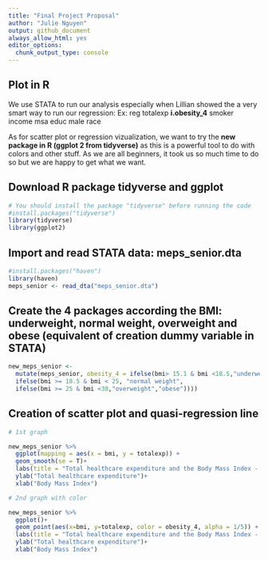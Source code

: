 ```yaml
---
title: "Final Project Proposal"
author: "Julie Nguyen"
output: github_document
always_allow_html: yes
editor_options: 
  chunk_output_type: console
---
```

## Plot in R

We use STATA to run our analysis especially when Lillian showed the a very smart way to run our regression:
Ex: reg totalexp **i.obesity_4** smoker income msa educ male race 

As for scatter plot or regression vizualization, we want to try the **new package in R (ggplot 2 from tidyverse)** as this is a powerful tool to do with colors and other stuff. As we are all beginners, it took us so much time to do so but we are happy to get what we want.

## Download R package tidyverse and ggplot

```r
# You should install the package "tidyverse" before running the code
#install.packages("tidyverse")
library(tidyverse)
library(ggplot2)

```
## Import and read STATA data: meps_senior.dta

```r
#install.packages("haven")
library(haven)
meps_senior <- read_dta("meps_senior.dta")

```

## Create the 4 packages according the BMI: underweight, normal weight, overweight and obese (equivalent of creation dummy variable in STATA)


```r
new_meps_senior <-   
  mutate(meps_senior, obesity_4 = ifelse(bmi> 15.1 & bmi <18.5,"underweight",
  ifelse(bmi >= 18.5 & bmi < 25, "normal weight",
  ifelse(bmi >= 25 & bmi <30,"overweight","obese"))))

```

## Creation of scatter plot and quasi-regression line


```r

# 1st graph

new_meps_senior %>%
  ggplot(mapping = aes(x = bmi, y = totalexp)) +
  geom_smooth(se = T)+
  labs(title = "Total healthcare expenditure and the Body Mass Index -   BMI") +
  ylab("Total healthcare expenditure")+
  xlab("Body Mass Index")

# 2nd graph with color 

new_meps_senior %>%
  ggplot()+
  geom_point(aes(x=bmi, y=totalexp, color = obesity_4, alpha = 1/5)) +
  labs(title = "Total healthcare expenditure and the Body Mass Index - BMI") +
  ylab("Total healthcare expenditure")+
  xlab("Body Mass Index")
```

